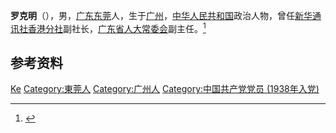 {{Otheruses|other=名为罗克明的其他人物|罗克明}}

'''罗克明'''（{{bd|1920年|2月|}}），男，[[广东|广东]][[东莞|东莞]]人，生于[[广州|广州]]，[[中华人民共和国|中华人民共和国]]政治人物，曾任[[新华通讯社香港分社|新华通讯社香港分社]]副社长，[[广东省人大常委会|广东省人大常委会]]副主任。<ref>{{Cite web|title=罗克明：雪泥鸿爪启后人|url=http://www.gdlqw.com/hxwh/nyyl/201409/t20140905_508428.htm|accessdate=2020-07-13|work=广东老区网|archive-date=2020-07-13|archive-url=https://web.archive.org/web/20200713144557/http://www.gdlqw.com/hxwh/nyyl/201409/t20140905_508428.htm|dead-url=no}}</ref>

== 参考资料 ==
{{reflist}}

{{中国人物小作品}}

{{Authority control}}
{{DEFAULTSORT:Luo罗}}
[[Category:罗姓|Ke]]
[[Category:東莞人|Category:東莞人]]
[[Category:广州人|Category:广州人]]
[[Category:中国共产党党员_(1938年入党)|Category:中国共产党党员 (1938年入党)]]